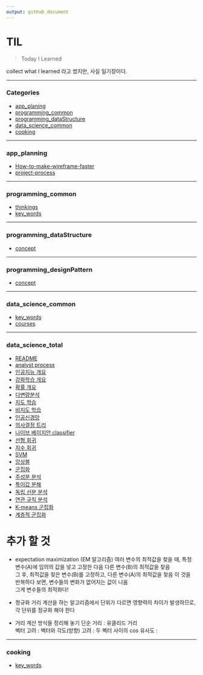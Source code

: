 ---
output: github_document
---

# TIL

> Today I Learned

collect what I learned 라고 썼지만,
사실 일기장이다. 

---

### Categories

* [app_planing](#app_planning)
* [programming_common](#programming_common)
* [programming_dataStructure](#programming_dataStructure)
* [data_science_common](#data_science_common)
* [cooking](#cooking)

---

### app_planning

- [How-to-make-wireframe-faster](app_planning/How-to-make-wireframe-faster.md)
- [project-process](app_planning/project-process.md)

---

### programming_common

- [thinkings](programming/common/thinkings.md)
- [key_words](programming/common/key_words.md)

---

### programming_dataStructure

- [concept](programming/dataStructure/concept.md)

---

### programming_designPattern

- [concept](programming/designPattern/concept.md)

---

### data_science_common

- [key_words](data_science/common/key_words.md)
- [courses](data_science/common/courses.md)

---

### data_science_total

- [README](data_science/total/README.md)
- [analyst process](data_science/total/analyst_process.md)
- [인공지능 개요](data_science/total/artificial_intelligence.md)
- [강화학습 개요](data_science/total/reinforcement_learning.md)
- [확률 개요](data_science/total/probabillity.md)
- [다변량분석](data_science/multivariable_analysis.nb.html)
- [지도 학습](data_science/total/supervised_learning.md)
- [비지도 학습](data_science/total/unsupervised_learning.md)
- [인공신경망](data_science/total/nural_network.md)
- [의사결정 트리](data_science/total/decision_tree.md)
- [나이브 베이지안 classifier](data_science/total/naive_baysian_classifier.md)
- [선형 회귀](data_science/total/linear_regression.md)
- [지수 회귀](data_science/total/logistic_regression.md)
- [SVM](data_science/total/support_vector_machine.md)
- [앙상블](data_science/total/ensemble.md)
- [군집화](data_science/total/clustering.md)
- [주성분 분석](data_science/total/principal_component_analysis.md)
- [특이값 분해](data_science/total/singular_value_decomposition.md)
- [독립 선분 분석](data_science/total/independent_component_analysis.md)
- [연관 규칙 분석](data_science/total/a_priori_algorithm.md)
- [K-means 군집화](data_science/total/k_means_clustering.md)
- [계층적 군집화](data_science/total/hierarchical_clustering.md)


# 추가 할 것
- expectation maximization (EM 알고리즘)
여러 변수의 최적값을 찾을 때, 
특정 변수(A)에 임의의 값을 넣고 고정한 다음 다른 변수(B)의 최적값을 찾음  
그 후, 최적값을 찾은 변수(B)를 고정하고, 다른 변수(A)의 최적값을 찾음
이 것을 반복하다 보면, 변수들의 변화가 없어지는 값이 나옴  
그게 변수들의 최적화다! 

- 정규화
거리 계산을 하는 알고리즘에서 단위가 다르면 영향력의 차이가 발생하므로, 각 단위를 정규화 해야 한다

- 거리 계산 방식들 정리해 놓기
단순 거리 : 유클리드 거리  
벡터 고려 : 
벡터와 각도(방향) 고려 : 
두 벡터 사이의 cos 유사도 : 

---

### cooking
- [key_words](cook/key_words.md)
